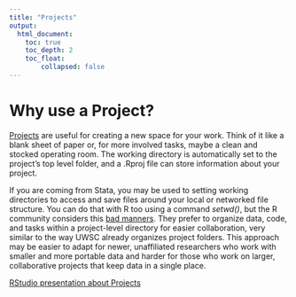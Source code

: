 ---
title: "Projects"
output:
  html_document:
    toc: true
    toc_depth: 2
    toc_float: 
        collapsed: false
---

# Why use a Project?

[Projects](https://support.rstudio.com/hc/en-us/articles/200526207-Using-Projects) are useful for creating a new space for your work. Think of it like a blank sheet of paper or, for more involved tasks, maybe a clean and stocked operating room. The working directory is automatically set to the project's top level folder, and a .Rproj file can store information about your project.

If you are coming from Stata, you may be used to setting working directories to access and save files around your local or networked file structure. You can do that with R too using a command *setwd()*, but the R community considers this [bad manners](https://cdn-images-1.medium.com/max/1600/1*fmEQAQ7H_cqAzwOPCIhv8w.png). They prefer to organize data, code, and tasks within a project-level directory for easier collaboration, very similar to the way UWSC already organizes project folders. This approach may be easier to adapt for newer, unaffiliated researchers who work with smaller and more portable data and harder for those who work on larger, collaborative projects that keep data in a single place.

[RStudio presentation about Projects](https://www.rstudio.com/resources/webinars/rstudio-essentials-webinar-series-managing-change-part-1/)
